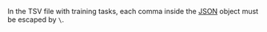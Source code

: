 In the TSV file with training tasks, each comma inside the [JSON](https://toloka.ai/en/docs/glossary#json-format) object must be escaped by `\`.